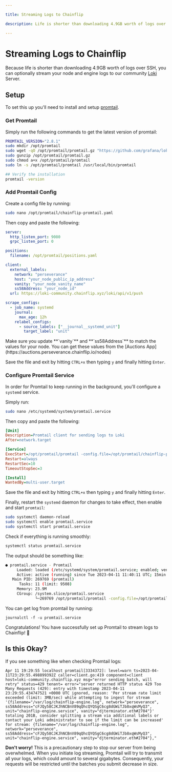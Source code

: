 ```yaml
---

title: Streaming Logs to Chainflip

description: Life is shorter than downloading 4.9GB worth of logs over SSH. You can optionally stream your node and engine logs to our community server.

---
```



# Streaming Logs to Chainflip

Because life is shorter than downloading 4.9GB worth of logs over SSH, you can optionally stream your node and engine logs to our community [Loki](https://github.com/grafana/loki) Server.

## Setup

To set this up you'll need to install and setup [promtail](https://grafana.com/docs/loki/latest/clients/promtail).

### Get Promtail

Simply run the following commands to get the latest version of promtail:

```bash copy
PROMTAIL_VERSION="2.8.1"
sudo mkdir /opt/promtail
sudo wget -qO /opt/promtail/promtail.gz "https://github.com/grafana/loki/releases/download/v${PROMTAIL_VERSION}/promtail-linux-amd64.zip"
sudo gunzip /opt/promtail/promtail.gz
sudo chmod a+x /opt/promtail/promtail
sudo ln -s /opt/promtail/promtail /usr/local/bin/promtail

## Verify the installation
promtail -version

```

### Add Promtail Config

Create a config file by running:

```bash copy
sudo nano /opt/promtail/chainflip-promtail.yaml
```

Then copy and paste the following:

```yaml copy
server:
  http_listen_port: 9080
  grpc_listen_port: 0

positions:
  filename: /opt/promtail/positions.yaml

client:
  external_labels:
    network: "perseverance"
    host: "your_node_public_ip_address"
    vanity: "your_node_vanity_name"
    ss58Address: "your_node_id"
  url: https://loki-community.chainflip.xyz/loki/api/v1/push

scrape_configs:
  - job_name: systemd
    journal:
      max_age: 12h
    relabel_configs:
      - source_labels: ["__journal__systemd_unit"]
        target_label: "unit"
```

<Callout type="warning">
  Make sure you update **`vanity`** and **`ss58Address`** to
  match the values for your node. You can get these values from the [Auctions
  App](https://auctions.perseverance.chainflip.io/nodes)
</Callout>

Save the file and exit by hitting `CTRL+x` then typing `y` and finally hitting `Enter`.

### Configure Promtail Service

In order for Promtail to keep running in the background, you'll configure a `systemd` service.

Simply run:

```bash copy
sudo nano /etc/systemd/system/promtail.service
```

Then copy and paste the following:

```ini
[Unit]
Description=Promtail client for sending logs to Loki
After=network.target

[Service]
ExecStart=/opt/promtail/promtail -config.file=/opt/promtail/chainflip-promtail.yaml
Restart=always
RestartSec=10
TimeoutStopSec=3

[Install]
WantedBy=multi-user.target
```

Save the file and exit by hitting `CTRL+x` then typing `y` and finally hitting `Enter`.

Finally, restart the `systemd` daemon for changes to take effect, then enable and start `promtail`:

```bash copy
sudo systemctl daemon-reload
sudo systemctl enable promtail.service
sudo systemctl start promtail.service
```

Check if everything is running smoothly:

```bash copy
systemctl status promtail.service
```

The output should be something like:

```bash copy
● promtail.service - Promtail
     Loaded: loaded (/etc/systemd/system/promtail.service; enabled; vendor preset: enabled)
     Active: active (running) since Tue 2023-04-11 11:40:11 UTC; 15min ago
   Main PID: 269769 (promtail)
      Tasks: 11 (limit: 9508)
     Memory: 23.9M
     CGroup: /system.slice/promtail.service
             └─269769 /opt/promtail/promtail -config.file=/opt/promtail/chainflip-promtail.yaml
```

You can get log from promtail by running:

```
journalctl -f -u promtail.service
```

Congratulations! You have successfully set up Promtail to stream logs to Chainflip! 🎉

## Is this Okay?

If you see something like when checking Promtail logs:

```log
Apr 11 19:29:55 localhost promtail[3334372]: level=warn ts=2023-04-11T23:29:55.498899392Z caller=client.go:419 component=client host=loki-community.chainflip.xyz msg="error sending batch, will retry" status=429 tenant= error="server returned HTTP status 429 Too Many Requests (429): entry with timestamp 2023-04-11 23:29:55.434747521 +0000 UTC ignored, reason: 'Per stream rate limit exceeded (limit: 3MB/sec) while attempting to ingest for stream '{filename="/var/log/chainflip-engine.log", network="perseverance", ss58Address="cFJQy58CJKJhNCBnV89qQhcQYQSgC6cg8dGWiTJb8xqWsMyQ3", unit="chainflip-engine.service", vanity="djterminator.eth#2704"}' totaling 201B, consider splitting a stream via additional labels or contact your Loki administrator to see if the limit can be increased' for stream: {filename="/var/log/chainflip-engine.log", network="perseverance", ss58Address="cFJQy58CJKJhNCBnV89qQhcQYQSgC6cg8dGWiTJb8xqWsMyQ3", unit="chainflip-engine.service", vanity="djterminator.eth#2704"},"

```

**Don't worry!** This is a precautionary step to stop our server from being overwhelmed. When you initiate log streaming, Promtail will try to transmit all your logs, which could amount to several gigabytes. Consequently, your requests will be restricted until the batches you submit decrease in size.
